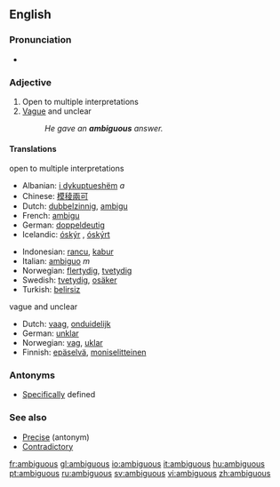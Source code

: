 ==English==

===Pronunciation===
*{{audio|en-us-ambiguous.ogg|Audio (US)}}

=== Adjective ===
{{en-adj-more}}

# Open to multiple interpretations
# [[Vague]] and unclear
#:''He gave an '''ambiguous''' answer.''

====Translations====
{{rfc-trans}}
;open to multiple interpretations
{{top}}
*Albanian: [[i dykuptueshëm]] ''a''
*Chinese: [[模稜兩可]]
*Dutch: [[dubbelzinnig]], [[ambigu]]
*French: [[ambigu]]
*German: [[doppeldeutig]]
*Icelandic: [[óskýr]] {{m}} {{f}}, [[óskýrt]] {{n}}
{{mid}}
*Indonesian: [[rancu]], [[kabur]]
*Italian: [[ambiguo]] ''m''
*Norwegian: [[flertydig]], [[tvetydig]]
*Swedish: [[tvetydig]], [[osäker]]
*Turkish: [[belirsiz]]
{{bottom}}

;vague and unclear
{{top}}
*Dutch: [[vaag]], [[onduidelijk]]
*German: [[unklar]]
*Norwegian: [[vag]], [[uklar]]
*Finnish: [[epäselvä]], [[moniselitteinen]]
{{bottom}}

=== Antonyms ===
*[[Specific]]ally defined

===See also===
* [[Precise]] (antonym)
* [[Contradictory]]

[[fr:ambiguous]]
[[gl:ambiguous]]
[[io:ambiguous]]
[[it:ambiguous]]
[[hu:ambiguous]]
[[pt:ambiguous]]
[[ru:ambiguous]]
[[sv:ambiguous]]
[[vi:ambiguous]]
[[zh:ambiguous]]